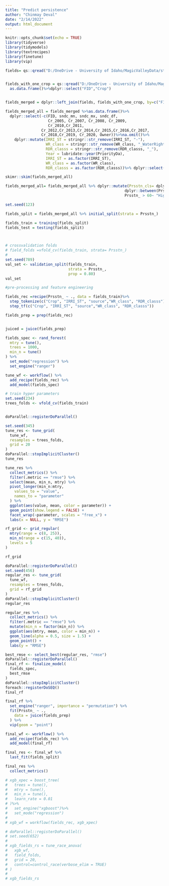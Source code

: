 ```yaml
---
title: "Predict persistence"
author: "Chinmay Deval"
date: "2/14/2022"
output: html_document
---
```


```r
knitr::opts_chunk$set(echo = TRUE)
library(tidyverse)
library(tidymodels)
library(textrecipes)
library(finetune)
library(vip)
```

```r
fields= qs::qread("D:/OneDrive - University of Idaho/MagicValleyData/stats_merged_shp/new_stats/field_boundaries_with_all_stats.qs")%>% as.data.frame() %>% dplyr::select(-geometry)


fields_with_one_crop = qs::qread("D:/OneDrive - University of Idaho/MagicValleyData/CropScape_data_for_magicvalley/Common_land_cover_category/dominant_crop_cover_ts_shp/one_dominant_crop_over_entire_ts.qs")%>%
  as.data.frame()%>%dplyr::select("FID","Crop") 


fields_merged = dplyr::left_join(fields, fields_with_one_crop, by=c("FID"))%>%   dplyr::mutate_if(sapply(., is.character), as.factor)

fields_merged_all = fields_merged %>%as.data.frame()%>%
  dplyr::select(-c(FID, sndc_mn, sndc_mx, sndc_df,
                   Cr_2005, Cr_2007, Cr_2008, Cr_2009,
                   Cr_2010,Cr_2011,
                Cr_2012,Cr_2013,Cr_2014,Cr_2015,Cr_2016,Cr_2017,
                Cr_2018,Cr_2019, Cr_2020, Owner))%>%na.omit()%>% 
    dplyr::mutate(IRRI_ST = stringr::str_remove(IRRI_ST, "-"),
                  WR_class = stringr::str_remove(WR_class, "_WaterRight"),
                  RDR_classs = stringr::str_remove(RDR_classs, "_"),
                  Year = lubridate::year(PriorityDa),
                  IRRI_ST = as.factor(IRRI_ST),
                  WR_class = as.factor(WR_class),
                  RDR_classs = as.factor(RDR_classs))%>% dplyr::select(-PriorityDa)

```

```r
skimr::skim(fields_merged_all)
```

```r
fields_merged_all= fields_merged_all %>% dplyr::mutate(Prsstn_cls= dplyr::case_when(Prsstn_ == 0 ~ "No",
                                                     dplyr::between(Prsstn_, 0.001,30)~ "low",dplyr::between(Prsstn_, 30.0001,60)~ "Medium",
                                                     Prsstn_ > 60~ "High" ))
```


```r
set.seed(123)

fields_split = fields_merged_all %>% initial_split(strata = Prsstn_)

fields_train = training(fields_split)
fields_test = testing(fields_split)



# crossvalidation folds
# field_folds =vfold_cv(fields_train, strata= Prsstn_)
# 
set.seed(789)
val_set <- validation_split(fields_train, 
                            strata = Prsstn_, 
                            prop = 0.80)
val_set

```



```r
#pre-processing and feature engineering

fields_rec =recipe(Prsstn_ ~ ., data = fields_train)%>%
  step_tokenize(c("Crop", "IRRI_ST", "source","WR_class", "RDR_classs"))%>%
  step_tf(c("Crop", "IRRI_ST", "source","WR_class", "RDR_classs"))

fields_prep = prep(fields_rec)


juiced = juice(fields_prep)
```

```r
fields_spec <- rand_forest(
  mtry = tune(),
  trees = 1000,
  min_n = tune()
) %>%
  set_mode("regression") %>%
  set_engine("ranger")
```

```r
tune_wf <- workflow() %>%
  add_recipe(fields_rec) %>%
  add_model(fields_spec)
```

```r
# train hyper parameters
set.seed(234)
trees_folds <- vfold_cv(fields_train)


doParallel::registerDoParallel()

set.seed(345)
tune_res <- tune_grid(
  tune_wf,
  resamples = trees_folds,
  grid = 20
)
doParallel::stopImplicitCluster()
tune_res
```

```r
tune_res %>%
  collect_metrics() %>%
  filter(.metric == "rmse") %>%
  select(mean, min_n, mtry) %>%
  pivot_longer(min_n:mtry,
    values_to = "value",
    names_to = "parameter"
  ) %>%
  ggplot(aes(value, mean, color = parameter)) +
  geom_point(show.legend = FALSE) +
  facet_wrap(~parameter, scales = "free_x") +
  labs(x = NULL, y = "RMSE")
```

```r

rf_grid <- grid_regular(
  mtry(range = c(8, 25)),
  min_n(range = c(15, 40)),
  levels = 5
)

rf_grid
```


```r
doParallel::registerDoParallel()
set.seed(456)
regular_res <- tune_grid(
  tune_wf,
  resamples = trees_folds,
  grid = rf_grid
)
doParallel::stopImplicitCluster()
regular_res
```

```r
regular_res %>%
  collect_metrics() %>%
  filter(.metric == "rmse") %>%
  mutate(min_n = factor(min_n)) %>%
  ggplot(aes(mtry, mean, color = min_n)) +
  geom_line(alpha = 0.5, size = 1.5) +
  geom_point() +
  labs(y = "RMSE")
```


```r
best_rmse <- select_best(regular_res, "rmse")
doParallel::registerDoParallel()
final_rf <- finalize_model(
  fields_spec,
  best_rmse
)
doParallel::stopImplicitCluster()
foreach::registerDoSEQ()
final_rf
```


```r

final_rf %>%
  set_engine("ranger", importance = "permutation") %>%
  fit(Prsstn_ ~ .,
    data = juice(fields_prep)
  ) %>%
  vip(geom = "point")
```


```r
final_wf <- workflow() %>%
  add_recipe(fields_rec) %>%
  add_model(final_rf)

final_res <- final_wf %>%
  last_fit(fields_split)

final_res %>%
  collect_metrics()
```


```r
# xgb_xpec = boost_tree(
#   trees = tune(),
#   mtry = tune(),
#   min_n = tune(),
#   learn_rate = 0.01
# )%>%
#   set_engine("xgboost")%>%
#   set_mode("regression")
# 
# xgb_wf = workflow(fields_rec, xgb_xpec)
```

```r


# doParallel::registerDoParallel()
# set.seed(652)
# 
# xgb_fields_rs = tune_race_anova(
#   xgb_wf,
#   field_folds,
#   grid = 20,
#   control=control_race(verbose_elim = TRUE)
# )
# 
# xgb_fields_rs
```

```r

```

```r

```

```r

```


```r

```
